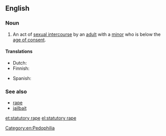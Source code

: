 ==English==
{{wikipedia}}

===Noun===
{{en-noun|head=[[statutory]] [[rape]]}}

# {{context|legal|lang=en}} An act of [[sexual intercourse]] by an [[adult]] with a [[minor]] who is below the [[age of consent]].

====Translations====
{{trans-top|sex with a minor}}
* Dutch: {{t|nl|sex met minderjarige}}
* Finnish: {{t|fi|alaikäiseen sekaantuminen}}
{{trans-mid}}
* Spanish: {{t+|es|estupro|m}}
{{trans-bottom}}

===See also===
* [[rape]]
* [[jailbait]]

[[Category:en:Pedophilia]]

[[et:statutory rape]]
[[el:statutory rape]]